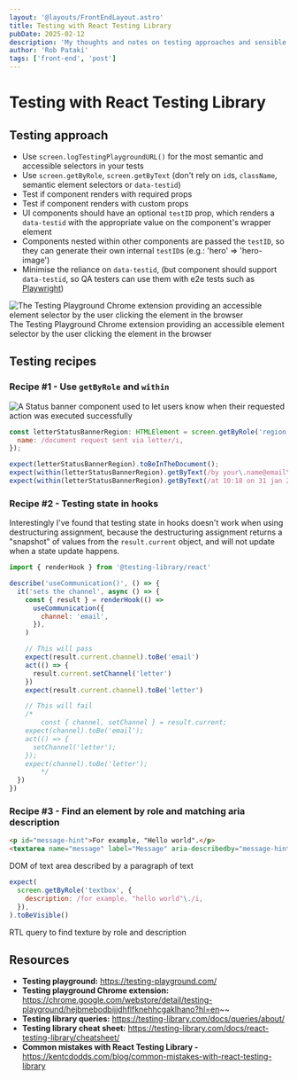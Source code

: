 ```yaml
---
layout: '@layouts/FrontEndLayout.astro'
title: Testing with React Testing Library
pubDate: 2025-02-12
description: 'My thoughts and notes on testing approaches and sensible practices using ReactTesting Library.'
author: 'Rob Pataki'
tags: ['front-end', 'post']
---
```


# Testing with React Testing Library

## Testing approach

- Use `screen.logTestingPlaygroundURL()` for the most semantic and accessible selectors in your tests
- Use `screen.getByRole`, `screen.getByText` (don't rely on `id`s, `className`, semantic element selectors or `data-testid`)
- Test if component renders with required props
- Test if component renders with custom props
- UI components should have an optional `testID` prop, which renders a `data-testid` with the appropriate value on the component's wrapper element
- Components nested within other components are passed the `testID`, so they can generate their own internal `testID`s (e.g.: 'hero' ⇒ 'hero-image')
- Minimise the reliance on `data-testid`, (but component should support `data-testid`, so QA testers can use them with e2e tests such as [Playwright](https://playwright.dev/))

![The Testing Playground Chrome extension providing an accessible element selector by the user clicking the element in the browser](@assets/img/posts/front-end/testing-with-react-testing-library-02.webp)
The Testing Playground Chrome extension providing an accessible element selector by the user clicking the element in the browser

## Testing recipes

### Recipe #1 - Use `getByRole` and `within`

![A Status banner component used to let users know when their requested action was executed successfully](@assets/img/posts/front-end/testing-with-react-testing-library-01.webp)

```js
const letterStatusBannerRegion: HTMLElement = screen.getByRole('region', {
  name: /document request sent via letter/i,
});

expect(letterStatusBannerRegion).toBeInTheDocument();
expect(within(letterStatusBannerRegion).getByText(/by your\.name@email\.com \./i)).toBeInTheDocument();
expect(within(letterStatusBannerRegion).getByText(/at 10:18 on 31 jan 2023./i)).toBeInTheDocument();
```

### Recipe #2 - Testing state in hooks

Interestingly I've found that testing state in hooks doesn't work when using destructuring assignment, because the destructuring assignment returns a "snapshot" of values from the `result.current` object, and will not update when a state update happens.

```js
import { renderHook } from '@testing-library/react'

describe('useCommunication()', () => {
  it('sets the channel', async () => {
    const { result } = renderHook(() =>
      useCommunication({
        channel: 'email',
      }),
    )

    // This will pass
    expect(result.current.channel).toBe('email')
    act(() => {
      result.current.setChannel('letter')
    })
    expect(result.current.channel).toBe('letter')

    // This will fail
    /* 
		const { channel, setChannel } = result.current;
    expect(channel).toBe('email');
    act(() => {
      setChannel('letter');
    });
    expect(channel).toBe('letter');
		*/
  })
})
```

### Recipe #3 - Find an element by role and matching aria description

```html
<p id="message-hint">For example, "Hello world".</p>
<textarea name="message" label="Message" aria-describedby="message-hint" />
```

DOM of text area described by a paragraph of text

```js
expect(
  screen.getByRole('textbox', {
    description: /for example, "hello world"\./i,
  }),
).toBeVisible()
```

RTL query to find texture by role and description

## Resources

- **Testing playground:** https://testing-playground.com/
- **Testing playground Chrome extension:** https://chrome.google.com/webstore/detail/testing-playground/hejbmebodbijjdhflfknehhcgaklhano?hl=en~~
- **Testing library queries:** https://testing-library.com/docs/queries/about/
- **Testing library cheat sheet:** https://testing-library.com/docs/react-testing-library/cheatsheet/
- **Common mistakes with React Testing Library -** https://kentcdodds.com/blog/common-mistakes-with-react-testing-library
